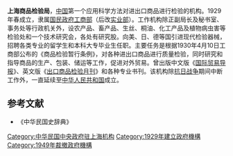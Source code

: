 {{Orphan|time=2016-12-20T11:29:15+00:00}}

'''上海商品检验局'''，[[中国|中国]]第一个应用科学方法对进出口商品进行检验的机构。1929年春成立，隶属[[国民政府|国民政府]][[中华民国工商部|工商部]]（后改[[中华民国实业部|实业部]]）。工作机构除正副局长及秘书室、事务处等行政机关外，设农产品、畜产品、生丝、桐油、化工产品及植物病虫害等检验处和一个技术研究会，各处有研究股。向美、日、德等国引进现代检验器械，招聘各类专业的留学生和本科大专毕业生任职。主要任务是根据1930年4月10日工商部公布的《商品检验暂行条例》，对各种进出口商品进行质量检验，同时研究和指导商品的生产、包装、储运等工作，促进对外贸易。曾出版中文版《[[国际贸易导报|国际贸易导报]]》、英文版《[[出口商品检验月刊|出口商品检验月刊]]》和各种专业书刊。该机构除[[抗日战争|抗日战争]]期间中断工作外，一直延续至[[中华人民共和国|中华人民共和国]]成立。

==参考文献==
{{Reflist}}
*《中华民国史辞典》

[[Category:中华民国中央政府驻上海机构|Category:中华民国中央政府驻上海机构]]
[[Category:1929年建立政府機構|Category:1929年建立政府機構]]
[[Category:1949年裁撤政府機構|Category:1949年裁撤政府機構]]